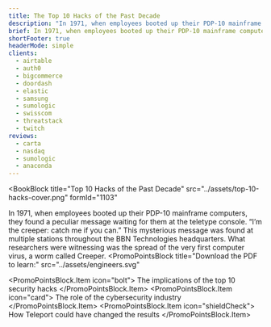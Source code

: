 ```yaml
---
title: The Top 10 Hacks of the Past Decade
description: "In 1971, when employees booted up their PDP-10 mainframe computers, they found a peculiar message waiting for them at the teletype console. “I’m the creeper: catch me if you can.” This mysterious message was found at multiple stations throughout the BBN Technologies headquarters. What researchers were witnessing was the spread of the very first computer virus, a worm called Creeper."
brief: In 1971, when employees booted up their PDP-10 mainframe computers, they found a peculiar message waiting for them at the teletype console...
shortFooter: true
headerMode: simple
clients:
  - airtable
  - auth0
  - bigcommerce
  - doordash
  - elastic
  - samsung
  - sumologic
  - swisscom
  - threatstack
  - twitch
reviews:
  - carta
  - nasdaq
  - sumologic
  - anaconda
---
```



<BookBlock
  title="Top 10 Hacks of the Past Decade"
  src="../assets/top-10-hacks-cover.png"
  formId="1103"
>
  In 1971, when employees booted up their PDP-10 mainframe computers, they found
  a peculiar message waiting for them at the teletype console. “I’m the creeper:
  catch me if you can.” This mysterious message was found at multiple stations
  throughout the BBN Technologies headquarters. What researchers were witnessing
  was the spread of the very first computer virus, a worm called Creeper.
</BookBlock>
<PromoPointsBlock
  title="Download the PDF to learn:"
  src="../assets/engineers.svg"
>
  <PromoPointsBlock.Item icon="bolt">
    The implications of the top 10 security hacks
  </PromoPointsBlock.Item>
  <PromoPointsBlock.Item icon="card">
    The role of the cybersecurity industry
  </PromoPointsBlock.Item>
  <PromoPointsBlock.Item icon="shieldCheck">
    How Teleport could have changed the results
  </PromoPointsBlock.Item>
</PromoPointsBlock>
<ClientsList clients={meta.clients} contrasted />
<Feedback reviews={meta.reviews} />
